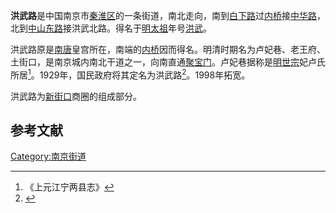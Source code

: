 {{Infobox Shanghai Road
|中文道路名称=洪武路
|道路英文名=Hongwu Road
|走向1=北
|走向2=南
|走向1(E)=N
|走向2(E)=S
|图片=
|图片说明=
|道路属性=市区道路
|道路总长度=
|车速限制=
|行车线数量=
|所在地区=[[秦淮区|秦淮区]]
|起点=[[中山东路_(南京)|中山东路]]
|终点=[[白下路|白下路]]
|道路命名日期=
|命名缘由=
|道路旧名=卢妃巷、老王府、土街口
|道路动工日期=
|通车日期=
|路段主要建筑=[[内桥|内桥]]
|收费=无
}}
'''洪武路'''是中国南京市[[秦淮区|秦淮区]]的一条街道，南北走向，南到[[白下路|白下路]]过[[内桥|内桥]]接[[中华路_(南京)|中华路]]，北到[[中山东路_(南京)|中山东路]]接洪武北路。得名于[[明太祖|明太祖]]年号[[洪武|洪武]]。

洪武路原是[[南唐|南唐]]皇宫所在，南端的[[内桥|内桥]]因而得名。明清时期名为卢妃巷、老王府、土街口，是南京城内南北干道之一，向南直通[[聚宝门|聚宝门]]。卢妃巷据称是[[明世宗|明世宗]]妃卢氏所居<ref>《上元江宁两县志》</ref>。1929年，国民政府将其定名为洪武路<ref name=yuan>{{Cite book|edition=第1版|title=南京地名源|url=https://www.worldcat.org/oclc/244104034|publisher=江苏科学技术出版社|date=1991|location=南京市|isbn=7-5345-1216-6|oclc=244104034|author=吕武进|author2=李绍成|author3=徐柏春|page=266}}</ref>。1998年拓宽。

洪武路为[[南京新街口|新街口]]商圈的组成部分。

==参考文献==
{{reflist}}

{{首都干路定名图}}
[[Category:南京街道|Category:南京街道]]